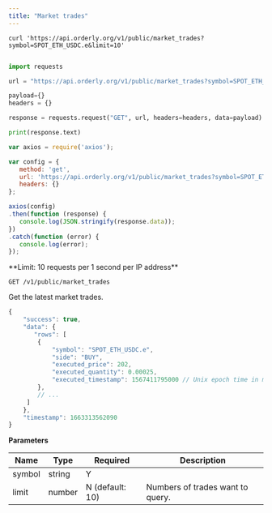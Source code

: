 ```yaml
---
title: "Market trades"
---
```


<RequestExample>

```shell
curl 'https://api.orderly.org/v1/public/market_trades?symbol=SPOT_ETH_USDC.e&limit=10'
```
```java
```
```python
import requests

url = "https://api.orderly.org/v1/public/market_trades?symbol=SPOT_ETH_USDC.e&limit=10"

payload={}
headers = {}

response = requests.request("GET", url, headers=headers, data=payload)

print(response.text)

```
```javascript
var axios = require('axios');

var config = {
   method: 'get',
   url: 'https://api.orderly.org/v1/public/market_trades?symbol=SPOT_ETH_USDC.e&limit=10',
   headers: {}
};

axios(config)
.then(function (response) {
   console.log(JSON.stringify(response.data));
})
.catch(function (error) {
   console.log(error);
});

```
</RequestExample>
**Limit: 10 requests per 1 second per IP address**

`GET /v1/public/market_trades`

Get the latest market trades.

<ResponseExample>

```js
{
    "success": true,
    "data": {
       "rows": [
        {
            "symbol": "SPOT_ETH_USDC.e",
            "side": "BUY",
            "executed_price": 202,
            "executed_quantity": 0.00025,
            "executed_timestamp": 1567411795000 // Unix epoch time in milliseconds
        },
        // ...
     ]
    },
    "timestamp": 1663313562090
}
```
</ResponseExample>

**Parameters**

| Name   | Type   | Required        | Description                      |
| ------ | ------ | --------------- | -------------------------------- |
| symbol | string | Y               |                                  |
| limit  | number | N (default: 10) | Numbers of trades want to query. |


